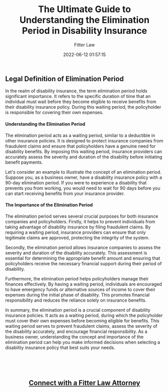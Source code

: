 ﻿---
author: Fitter Law
slug: elimination-period
tags:
categories:
date: 2022-06-12 01:57:15
title: The Ultimate Guide to Understanding the Elimination Period in Disability Insurance
excerpt: Looking for information on the legal definition and importance of the elimination period in disability insurance policies? Learn how this waiting period protects against fraud, helps assess the severity of disabilities accurately, and promotes financial responsibility. Find out why understanding the elimination period is crucial for business owners

---

<h3><h2>Legal Definition of Elimination Period</h2>
<p>In the realm of disability insurance, the term elimination period holds significant importance. It refers to the specific duration of time that an individual must wait before they become eligible to receive benefits from their disability insurance policy. During this waiting period, the policyholder is responsible for covering their own expenses.</p>

<h4>Understanding the Elimination Period</h4>
<p>The elimination period acts as a waiting period, similar to a deductible in other insurance policies. It is designed to protect insurance companies from fraudulent claims and ensure that policyholders have a genuine need for disability benefits. By imposing this waiting period, insurance providers can accurately assess the severity and duration of the disability before initiating benefit payments.</p>

<p>Let's consider an example to illustrate the concept of an elimination period. Suppose you, as a business owner, have a disability insurance policy with a 90-day elimination period. If you were to experience a disability that prevents you from working, you would need to wait for 90 days before you can start receiving benefits from your insurance provider.</p>

<h4>The Importance of the Elimination Period</h4>
<p>The elimination period serves several crucial purposes for both insurance companies and policyholders. Firstly, it helps to prevent individuals from taking advantage of disability insurance by filing fraudulent claims. By requiring a waiting period, insurance providers can ensure that only legitimate claims are approved, protecting the integrity of the system.</p>

<p>Secondly, the elimination period allows insurance companies to assess the severity and duration of the disability accurately. This assessment is essential for determining the appropriate benefit amount and ensuring that policyholders receive the necessary financial support during their period of disability.</p>

<p>Furthermore, the elimination period helps policyholders manage their finances effectively. By having a waiting period, individuals are encouraged to have emergency funds or alternative sources of income to cover their expenses during the initial phase of disability. This promotes financial responsibility and reduces the reliance solely on insurance benefits.</p>


<p>In summary, the elimination period is a crucial component of disability insurance policies. It acts as a waiting period, during which the policyholder must cover their own expenses before becoming eligible for benefits. This waiting period serves to prevent fraudulent claims, assess the severity of the disability accurately, and encourage financial responsibility. As a business owner, understanding the concept and importance of the elimination period can help you make informed decisions when selecting a disability insurance policy that best suits your needs.</p></h3>
&nbsp;

&nbsp;
<h2 style="text-align: center;"><a href="https://fitterlaw.com/login/">Connect with a Fitter Law Attorney</a></h2>
&nbsp;

&nbsp;

